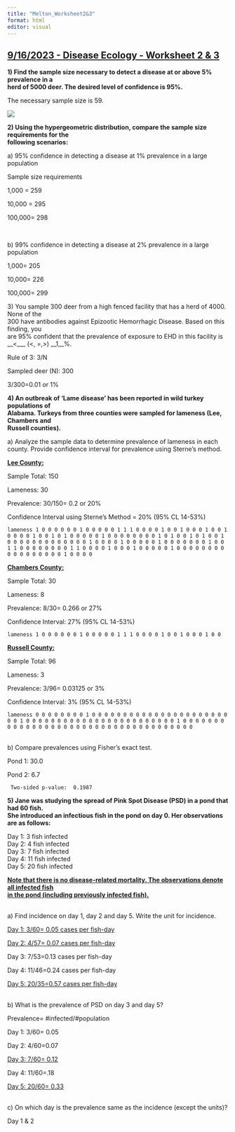 ---
title: "Melton_Worksheet2&3"
format: html
editor: visual
---

## [9/16/2023 - Disease Ecology - Worksheet 2 & 3]{.underline}

**1) Find the sample size necessary to detect a disease at or above 5% prevalence in a\
herd of 5000 deer. The desired level of confidence is 95%.**

The necessary sample size is 59.\

![](images/clipboard-90056542.png)

**2) Using the hypergeometric distribution, compare the sample size requirements for the\
following scenarios:**\

a\) 95% confidence in detecting a disease at 1% prevalence in a large population

Sample size requirements

1,000 = 259

10,000 = 295

100,000= 298

\

b\) 99% confidence in detecting a disease at 2% prevalence in a large population

1,000= 205

10,000= 226

100,000= 299\

3\) You sample 300 deer from a high fenced facility that has a herd of 4000. None of the\
300 have antibodies against Epizootic Hemorrhagic Disease. Based on this finding, you\
are 95% confident that the prevalence of exposure to EHD in this facility is \_\_\<\_\_\_ (\<, =,\>) \_\_1\_\_%.

Rule of 3: 3/N

Sampled deer (N): 300

3/300=0.01 or 1%\

**4) An outbreak of ‘Lame disease’ has been reported in wild turkey populations of\
Alabama. Turkeys from three counties were sampled for lameness (Lee, Chambers and\
Russell counties).**\

a\) Analyze the sample data to determine prevalence of lameness in each county. Provide confidence interval for prevalence using Sterne’s method.

[**Lee County:**]{.underline}

Sample Total: 150

Lameness: 30

Prevalence: 30/150= 0.2 or 20%

Confidence Interval using Sterne's Method = 20% (95% CL 14-53%)

```         
lameness 1 0 0 0 0 0 0 1 0 0 0 0 0 1 1 1 0 0 0 0 1 0 0 1 0 0 0 1 0 0 1 0 0 0 0 1 0 0 1 0 1 0 0 0 0 0 1 0 0 0 0 0 0 0 0 1 0 1 0 0 1 0 1 0 0 1 0 0 0 0 0 0 0 0 0 0 0 0 0 1 0 0 0 0 1 0 0 0 0 0 1 0 0 0 0 0 0 0 1 0 0 1 1 0 0 0 0 0 0 0 0 1 1 0 0 0 0 1 0 0 0 1 0 0 0 0 0 1 0 0 0 0 0 0 0 0 0 0 0 0 0 0 0 0 0 1 0 0 0 0
```

[**Chambers County:**]{.underline}

Sample Total: 30

Lameness: 8

Prevalence: 8/30= 0.266 or 27%

Confidence Interval: 27% (95% CL 14-53%)

```         
lameness 1 0 0 0 0 0 0 1 0 0 0 0 0 1 1 1 0 0 0 0 1 0 0 1 0 0 0 1 0 0
```

[**Russell County:**]{.underline}

Sample Total: 96

Lameness: 3

Prevalence: 3/96= 0.03125 or 3%

Confidence Interval: 3% (95% CL 14-53%)

```         
lameness 0 0 0 0 0 0 0 0 1 0 0 0 0 0 0 0 0 0 0 0 0 0 0 0 0 0 0 0 0 0 0 0 0 1 0 0 0 0 0 0 0 0 0 0 0 0 0 0 0 0 0 0 0 0 0 0 0 0 1 0 0 0 0 0 0 0 0 0 0 0 0 0 0 0 0 0 0 0 0 0 0 0 0 0 0 0 0 0 0 0 0 0 0 0 0 0
```

\
b) Compare prevalences using Fisher’s exact test.

Pond 1: 30.0

Pond 2: 6.7

```         
 Two-sided p-value:  0.1987 
```

**5) Jane was studying the spread of Pink Spot Disease (PSD) in a pond that had 60 fish.\
She introduced an infectious fish in the pond on day 0. Her observations are as follows:**\

Day 1: 3 fish infected\
Day 2: 4 fish infected\
Day 3: 7 fish infected\
Day 4: 11 fish infected\
Day 5: 20 fish infected\

[**Note that there is no disease-related mortality. The observations denote all infected fish\
in the pond (including previously infected fish).**]{.underline}

\
a) Find incidence on day 1, day 2 and day 5. Write the unit for incidence.

[Day 1: 3/60= 0.05 cases per fish-day]{.underline}

[Day 2: 4/57= 0.07 cases per fish-day]{.underline}

Day 3: 7/53=0.13 cases per fish-day

Day 4: 11/46=0.24 cases per fish-day

[Day 5: 20/35=0.57 cases per fish-day]{.underline}

\
b) What is the prevalence of PSD on day 3 and day 5?

Prevalence= #infected/#population

Day 1: 3/60= 0.05

Day 2: 4/60=0.07

[Day 3: 7/60= 0.12]{.underline}

Day 4: 11/60=.18

[Day 5: 20/60= 0.33]{.underline}

\
c) On which day is the prevalence same as the incidence (except the units)?

Day 1 & 2
